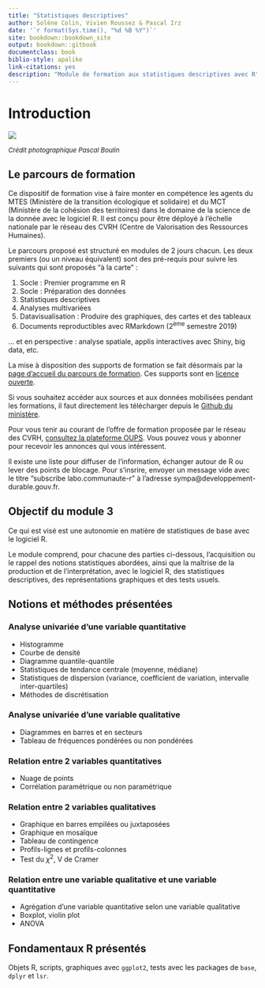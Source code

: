 ```yaml
--- 
title: "Statistiques descriptives"
author: Solène Colin, Vivien Roussez & Pascal Irz
date: '`r format(Sys.time(), "%d %B %Y")`'
site: bookdown::bookdown_site
output: bookdown::gitbook
documentclass: book
biblio-style: apalike
link-citations: yes
description: "Module de formation aux statistiques descriptives avec R"
---
```



# Introduction

![](images/pollinisateur.jpg)

<font size="2"> 
*Crédit photographique Pascal Boulin*
</font> 


## Le parcours de formation

Ce dispositif de formation vise à faire monter en compétence les agents du MTES (Ministère de la transition écologique et solidaire) et du MCT (Ministère de la cohésion des territoires) dans le domaine de la science de la donnée avec le logiciel R. Il est conçu pour être déployé à l'échelle nationale par le réseau des CVRH (Centre de Valorisation des Ressources Humaines).

Le parcours proposé est structuré en modules de 2 jours chacun. Les deux premiers (ou un niveau équivalent) sont des pré-requis pour suivre les suivants qui sont proposés "à la carte" :

1. Socle : Premier programme en R
2. Socle : Préparation des données
3. Statistiques descriptives
4. Analyses multivariées
5. Datavisualisation : Produire des graphiques, des cartes et des tableaux
6. Documents reproductibles avec RMarkdown (2^ème^ semestre 2019)

... et en perspective : analyse spatiale, applis interactives avec Shiny, big data, etc.


La mise à disposition des supports de formation se fait désormais par la [page d'accueil du parcours de formation](https://mtes-mct.github.io/parcours-r/). Ces supports sont en [licence ouverte](https://www.etalab.gouv.fr/wp-content/uploads/2017/04/ETALAB-Licence-Ouverte-v2.0.pdf).


Si vous souhaitez accéder aux sources et aux données mobilisées pendant les formations, il faut directement les télécharger depuis le [Github du ministère](https://github.com/MTES-MCT/parcours-r/tree/master/Supports_formations).

Pour vous tenir au courant de l'offre de formation proposée par le réseau des CVRH, [consultez la plateforme OUPS](http://oups-cmvrh.e2.rie.gouv.fr/). Vous pouvez vous y abonner pour recevoir les annonces qui vous intéressent.

Il existe une liste pour diffuser de l'information, échanger autour de R ou lever des points de blocage. Pour s'insrire, envoyer un message vide avec le titre "subscribe labo.communaute-r" à l'adresse sympa@developpement-durable.gouv.fr.


## Objectif du module 3

Ce qui est visé est une autonomie en matière de statistiques de base avec le logiciel R.

Le module comprend, pour chacune des parties ci-dessous, l’acquisition ou le rappel des notions statistiques abordées, ainsi que la maîtrise de la production et de l'interprétation, avec le logiciel R, des statistiques descriptives, des représentations graphiques et des tests usuels.

## Notions et méthodes présentées

### Analyse univariée d’une variable quantitative

- Histogramme
- Courbe de densité
- Diagramme quantile-quantile
- Statistiques de tendance centrale (moyenne, médiane)
- Statistiques de dispersion (variance, coefficient de variation, intervalle inter-quartiles)
- Méthodes de discrétisation

### Analyse univariée d’une variable qualitative
- Diagrammes en barres et en secteurs
- Tableau de fréquences pondérées ou non pondérées


### Relation entre 2 variables quantitatives
- Nuage de points
- Corrélation paramétrique ou non paramétrique

### Relation entre 2 variables qualitatives
- Graphique en barres empilées ou juxtaposées
- Graphique en mosaïque
- Tableau de contingence
- Profils-lignes et profils-colonnes
- Test du $\chi^2$, V de Cramer

### Relation entre une variable qualitative et une variable quantitative
- Agrégation d’une variable quantitative selon une variable qualitative
- Boxplot, violin plot
- ANOVA


## Fondamentaux R présentés
Objets R, scripts, graphiques avec `ggplot2`, tests avec les packages de `base`, `dplyr` et `lsr`.
